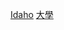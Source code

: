 {{Commons category|Universities and colleges in Idaho}}
{{Commonscat|Universities and colleges in Idaho}}

[[Category:美國各州大學|Idaho]]
[[Category:愛達荷州教育|大學]]